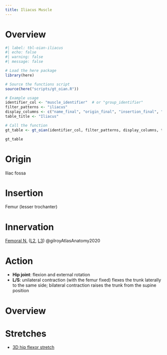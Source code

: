 ```yaml
---
title: Iliacus Muscle
---
```


# Overview

```r
#| label: tbl-oian-iliacus
#| echo: false
#| warning: false
#| message: false

# Load the here package
library(here)

# Source the functions script
source(here("scripts/gt_oian.R"))

# Example usage
identifier_col <- "muscle_identifier"  # or "group_identifier"
filter_patterns <- "iliacus"
display_columns <- c("name_final", "origin_final", "insertion_final", "innervation_final", "action_final")
table_title <- "Iliacus"

# Call the function
gt_table <- gt_oian(identifier_col, filter_patterns, display_columns, table_title)

gt_table
```

# Origin {#origin}
Iliac fossa

# Insertion {#insertion}
Femur (lesser trochanter)

# Innervation {#innervation}

[Femoral N.]({{< var ref-femoral-nerve.path >}}) ([L2]({{< var ref-nerve-root.l2 >}}), [L3]({{< var ref-nerve-root.l3 >}})) @gilroyAtlasAnatomy2020 

# Action {#action}

- **Hip joint**: flexion and external rotation
- **L/S**: unilateral contraction (with the femur fixed) flexes the trunk laterally to the same side; bilateral contraction raises the trunk from the supine position



# Overview

# Stretches

- [3D hip flexor stretch]({{< var ref-3d-hip-flexor-stretch.path >}})